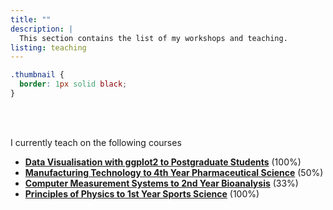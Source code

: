 ```yaml
---
title: ""
description: |
  This section contains the list of my workshops and teaching.
listing: teaching
---
```


```css
.thumbnail {
  border: 1px solid black;
}
```
<br>
<br>

I currently teach on the following courses

  * [**Data Visualisation with ggplot2 to Postgraduate Students**](https://www.tudublin.ie/study/postgraduate/courses/data-science/) (100%)
  * [**Manufacturing Technology to 4th Year Pharmaceutical Science**](https://www.tudublin.ie/study/undergraduate/courses/pharmaceutical-science-tu876/) (50%)
  * [**Computer Measurement Systems to 2nd Year Bioanalysis**](https://www.tudublin.ie/study/undergraduate/courses/bioanalysis-tu760/) (33%)
  * [**Principles of Physics to 1st Year Sports Science**](https://www.tudublin.ie/study/undergraduate/courses/sports-science-and-health-tu936/) (100%)